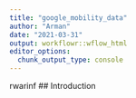 ```yaml
---
title: "google_mobility_data"
author: "Arman"
date: "2021-03-31"
output: workflowr::wflow_html
editor_options:
  chunk_output_type: console
---
```

rwarinf
## Introduction

```r

```

